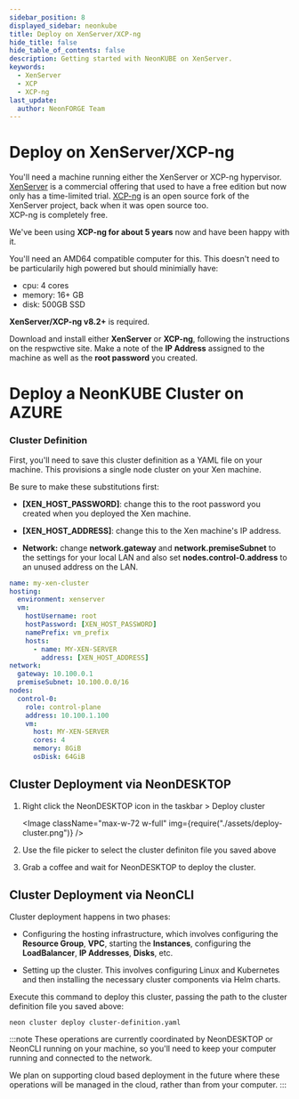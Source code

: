 ```yaml
---
sidebar_position: 8
displayed_sidebar: neonkube
title: Deploy on XenServer/XCP-ng
hide_title: false
hide_table_of_contents: false
description: Getting started with NeonKUBE on XenServer.
keywords:
  - XenServer
  - XCP
  - XCP-ng
last_update:
  author: NeonFORGE Team
---
```



# Deploy on XenServer/XCP-ng

You'll need a machine running either the XenServer or XCP-ng hypervisor.
[XenServer](https://xenserver.com) is a commercial offering that used to have a
free edition but now only has a time-limited trial. [XCP-ng](https://xcp-ng.org)
is an open source fork of the XenServer project, back when it was open source
too.  
XCP-ng is completely free.

We've been using **XCP-ng for about 5 years** now and have been happy with it.

You'll need an AMD64 compatible computer for this. This doesn't need to be
particularily high powered but should minimially have:

- cpu: 4 cores
- memory: 16+ GB
- disk: 500GB SSD

**XenServer/XCP-ng v8.2+** is required.

Download and install either **XenServer** or **XCP-ng**, following the
instructions on the respwctive site. Make a note of the **IP Address** assigned
to the machine as well as the **root password** you created.

# Deploy a NeonKUBE Cluster on AZURE

### Cluster Definition

First, you'll need to save this cluster definition as a YAML file on your
machine. This provisions a single node cluster on your Xen machine.

Be sure to make these substitutions first:

- **[XEN_HOST_PASSWORD]**: change this to the root password you created when you
  deployed the Xen machine.

- **[XEN_HOST_ADDRESS]**: change this to the Xen machine's IP address.

- **Network:** change **network.gateway** and **network.premiseSubnet** to the
  settings for your local LAN and also set **nodes.control-0.address** to an
  unused address on the LAN.

```yaml
name: my-xen-cluster
hosting:
  environment: xenserver
  vm:
    hostUsername: root
    hostPassword: [XEN_HOST_PASSWORD]
    namePrefix: vm_prefix
    hosts:
      - name: MY-XEN-SERVER
        address: [XEN_HOST_ADDRESS]
network:
  gateway: 10.100.0.1
  premiseSubnet: 10.100.0.0/16
nodes:
  control-0:
    role: control-plane
    address: 10.100.1.100
    vm:
      host: MY-XEN-SERVER
      cores: 4
      memory: 8GiB
      osDisk: 64GiB
```

## Cluster Deployment via NeonDESKTOP

1. Right click the NeonDESKTOP icon in the taskbar > Deploy cluster

   <Image
     className="max-w-72 w-full"
     img={require("./assets/deploy-cluster.png")}
   />

2. Use the file picker to select the cluster definiton file you saved above

3. Grab a coffee and wait for NeonDESKTOP to deploy the cluster.

## Cluster Deployment via NeonCLI

Cluster deployment happens in two phases:

- Configuring the hosting infrastructure, which involves configuring the
  **Resource Group**, **VPC**, starting the **Instances**, configuring the
  **LoadBalancer**, **IP Addresses**, **Disks**, etc.

- Setting up the cluster. This involves configuring Linux and Kubernetes and
  then installing the necessary cluster components via Helm charts.

Execute this command to deploy this cluster, passing the path to the cluster
definition file you saved above:

```plain
neon cluster deploy cluster-definition.yaml
```

:::note
These operations are currently coordinated by NeonDESKTOP or NeonCLI running on
your machine, so you'll need to keep your computer running and connected to the
network.

We plan on supporting cloud based deployment in the future where these
operations will be managed in the cloud, rather than from your computer.
:::
